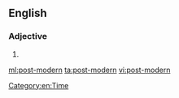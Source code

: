 ==English==
{{wikipedia|Postmodernism}}

===Adjective===
{{en-adj|head=[[post-]][[modern]]}}

# {{alternative form of|postmodern|lang=en}}

[[Category:en:Time]]

[[ml:post-modern]]
[[ta:post-modern]]
[[vi:post-modern]]